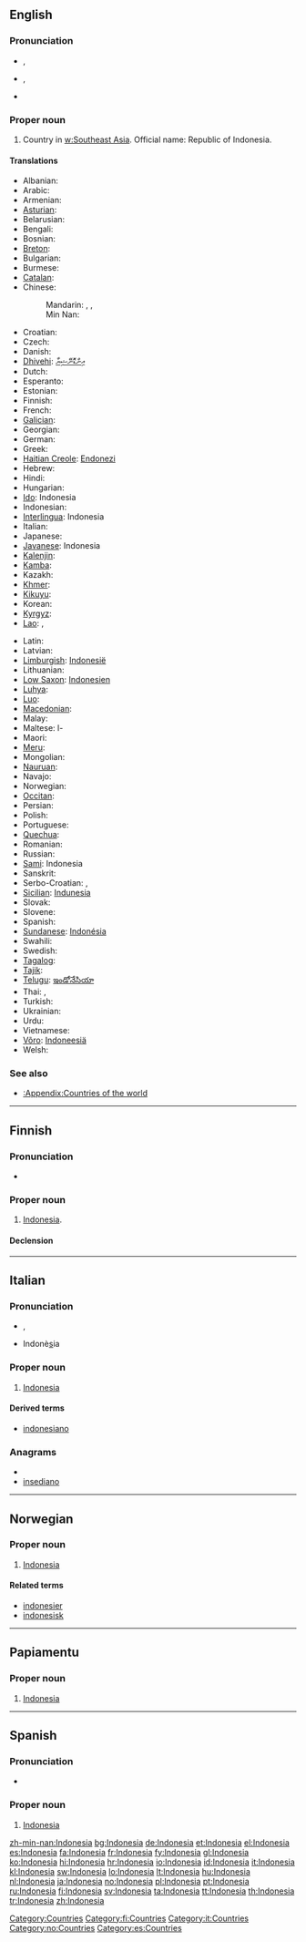 {{also|indonèsia|Indonèsia}}
==English==
{{wikipedia}}

===Pronunciation===
* {{a|UK}} {{IPA|/ˌɪn.dəˈni.zi.ə/|/ˌɪn.dəʊˈni.zi.ə/}}, {{SAMPA|/%In.d@"ni.zi.@/|/%In.d@U"ni.zi.@/}}
* {{a|US}} {{IPA|/ˌɪn.dəˈni.ʒə/|/ˌɪn.doʊˈni.ʒə/}}, {{SAMPA|/%In.d@"ni.Z@/|/%In.doU"ni.Z@/}}
* {{rhymes|iːʒə}}

===Proper noun===
{{en-proper noun}}

# Country in [[w:Southeast Asia]]. Official name: Republic of Indonesia.

====Translations====
{{trans-top|country}}
* Albanian: {{t|sq|Indonezia}}
* Arabic: {{t-|ar|إندونيسيا|f|tr='indunísya}}
* Armenian: {{t-|hy|Ինդոնեզիա|tr=Indonezia}}
* [[Asturian]]: {{t-|ast|Indonesia|f|xs=Asturian}}
* Belarusian: {{t|be|Інданезія|f|tr=Indanézija|xs=Belarusian}}
* Bengali: {{t|bn|ইন্দোনেশিয়া|tr=indōnēśiẏā|sc=Beng|xs=Bengali}}
* Bosnian: {{t-|bs|Indonezija|f}}
* [[Breton]]: {{t-|br|Indonezia|xs=Breton}}
* Bulgarian: {{t+|bg|Индонезия|f|tr=Indonézija}}
* Burmese: {{t|my|အင်ဒိုနီးရှားနိုင်ငံ|sc=Mymr|xs=Burmese}}
* [[Catalan]]: {{t-|ca|Indonèsia|f}}
* Chinese:
*: Mandarin: {{t-|cmn|印度尼西亞|sc=Hani}},  {{t-|cmn|印度尼西亚|tr=Yìndùníxīyà|sc=Hani}},  {{t-|cmn|印尼|tr=Yìnní|sc=Hani}}
*: Min Nan: {{tø|nan|印尼|tr=Ìn-nî|sc=Hans}}
* Croatian: {{t+|hr|Indonezija|f}}
* Czech: {{t-|cs|Indonésie|f}}
* Danish: {{t-|da|Indonesien}}
* [[Dhivehi]]: [[އިންޑޮނޭޝިޔާ]]
* Dutch: {{t+|nl|Indonesië|f}}
* Esperanto: {{t-|eo|Indonezio|xs=Esperanto}}
* Estonian: {{t+|et|Indoneesia}}
* Finnish: {{t+|fi|Indonesia}}
* French: {{t+|fr|Indonésie|f}}
* [[Galician]]: {{t+|gl|Indonesia|f|xs=Galician}}
* Georgian: {{t|ka|ინდონეზია|tr=indonezia|sc=Geor|xs=Georgian}}
* German: {{t+|de|Indonesien|n}}
* Greek: {{t+|el|Ινδονησία|f|tr=Indonisía}}
* [[Haitian Creole]]: [[Endonezi]]
* Hebrew: {{t|he|אינדונזיה|f|tr=indonezia}}
* Hindi: {{t+|hi|इंडोनेशिया|tr=iṇḍōnēśiyā|xs=Hindi}}
* Hungarian: {{t+|hu|Indonézia}}
* [[Ido]]: Indonesia
* Indonesian: {{t+|id|Indonesia|xs=Indonesian}}
* [[Interlingua]]: Indonesia
* Italian: {{t+|it|Indonesia|f}}
* Japanese: {{t+|ja|インドネシア|tr=Indoneshia}}
* [[Javanese]]: Indonesia
* [[Kalenjin]]: {{tø|kln|Indonesia}}
* [[Kamba]]: {{tø|kam|Indonesia}}
* Kazakh: {{t-|kk|Индонезия|tr=Indonézija|sc=Cyrl|xs=Kazakh}}
* [[Khmer]]: {{t|km|ឥណ្ឌូនេស៊ី|sc=Khmr|xs=Khmer}}
* [[Kikuyu]]: {{tø|ki|Indonesia}}
* Korean: {{t+|ko|인도네시아|tr=Indonesia|sc=Hang}}
* [[Kyrgyz]]: {{t-|ky|Индонезия|tr=Indonézija|sc=Cyrl|xs=Kyrgyz}}
* [[Lao]]: {{t|lo|ອິນໂດເນຊີ|tr='indooneesii|sc=Laoo|xs=Lao}}, {{t|lo|ອິນໂດນີເຊັຽ|'indooniisia|sc=Laoo|xs=Lao}}
{{trans-mid}}
* Latin: {{t-|la|Indonesia|f}}
* Latvian: {{t|lv|Indonēzija|xs=Latvian}}
* [[Limburgish]]: [[Indonesië]]
* Lithuanian: {{t+|lt|Indonezija|xs=Lithuanian}}
* [[Low Saxon]]: [[Indonesien]]
* [[Luhya]]: {{tø|luy|Indonesia}}
* [[Luo]]: {{tø|luo|Indonesia}}
* [[Macedonian]]: {{t+|mk|Индонезија|f|tr=Indonézija}}
* Malay: {{t-|ms|Indonesia|xs=Malay}}
* Maltese: l-{{t|mt|Indonesja|xs=Maltese}}
* Maori: {{t|mi|Initonīhia|xs=Maori}}
* [[Meru]]: {{tø|mer|Indonesia}}
* Mongolian: {{t|mn|Индонез|tr=Indonéz|sc=Cyrl|xs=Mongolian}}
* [[Nauruan]]: {{t-|na|Indonesia|xs=Nauruan}}
* Navajo: {{tø|nv|Indoníízha}}
* Norwegian: {{t+|no|Indonesia}}
* [[Occitan]]: {{t-|oc|Indonesia|f|xs=Occitan}}
* Persian: {{t|fa|اندونزی|tr=indonezi}}
* Polish: {{t+|pl|Indonezja|f}}
* Portuguese: {{t+|pt|Indonésia|f}}
* [[Quechua]]: {{t-|qu|Indunisya|xs=Quechua}}
* Romanian: {{t+|ro|Indonezia|f}}
* Russian: {{t-|ru|Индонезия|f|tr=Indonézija}}
* [[Sami]]: Indonesia
* Sanskrit: {{t|sa|इन्दोनेशिया|xs=Sanskrit}}
* Serbo-Croatian: {{tø|sh|Индонезија|f|sc=Cyrl|xs=Serbo-Croatian}},  {{tø|sh|Indonezija|f|xs=Serbo-Croatian}}
* [[Sicilian]]: [[Indunesia]] {{f}}
* Slovak: {{t-|sk|Indonézia|f}}
* Slovene: {{t+|sl|Indonezija|f}}
* Spanish: {{t+|es|Indonesia|f}}
* [[Sundanese]]: [[Indonésia]]
* Swahili: {{t+|sw|Indonesia|xs=Swahili}}
* Swedish: {{t+|sv|Indonesien}}
* [[Tagalog]]: {{t-|tl|Indonesia|xs=Tagalog}}
* [[Tajik]]: {{t-|tg|Индонезия|tr=Indonézija|sc=Cyrl|xs=Tajik}}
* [[Telugu]]: [[ఇండోనేసియా]]
* Thai: {{t|th|ประเทศอินโดนีเซีย|tr=pràtêt indonisia}},  {{t|th|อินโดนีเซีย|tr=indonisia}}
* Turkish: {{t+|tr|Endonezya}}
* Ukrainian: {{t+|uk|Індонезія|f|tr=Indonézija|xs=Ukrainian}}
* Urdu: {{t|ur|انڈونیشیا|xs=Urdu}}
* Vietnamese: {{t-|vi|Indonesia|xs=Vietnamese}}
* [[Võro]]: [[Indoneesiä]]
* Welsh: {{t-|cy|Indonesia|xs=Welsh}}
{{trans-bottom}}

===See also===
* [[:Appendix:Countries of the world]]

[[Category:Countries]]

----

==Finnish==

===Pronunciation===
* {{hyphenation|In|do|ne|si|a}}

===Proper noun===
{{infl|fi|proper noun}}

# [[#English|Indonesia]].

====Declension====
{{fi-decl-kulkija|Indonesi}}

[[Category:fi:Countries]]

----

==Italian==

===Pronunciation===
* {{IPA|/indoˈnɛzja/|lang=it}}, {{SAMPA|/indo"nEzja/|lang=it}}
* Indonè<u>s</u>ia

===Proper noun===
{{infl|it|proper noun|g=f}}

# [[#English|Indonesia]]

====Derived terms====
* [[indonesiano]]

===Anagrams===
* {{alphagram|adeiinnos}}
* [[insediano#Italian|insediano]]

[[Category:it:Countries]]

----

==Norwegian==

===Proper noun===
{{infl|no|proper noun}}

# [[#English|Indonesia]]

====Related terms====
* [[indonesier]]
* [[indonesisk]]

[[Category:no:Countries]]

----

==Papiamentu==

===Proper noun===
{{infl|pap|proper noun}}

# [[#English|Indonesia]]

----

==Spanish==
{{wikipedia|lang=es}}

===Pronunciation===
* {{IPA|/ˌin.doˈne.sja/|lang=es}}

===Proper noun===
{{es-proper noun|f}}

# [[#English|Indonesia]]

[[Category:es:Countries]]

[[zh-min-nan:Indonesia]]
[[bg:Indonesia]]
[[de:Indonesia]]
[[et:Indonesia]]
[[el:Indonesia]]
[[es:Indonesia]]
[[fa:Indonesia]]
[[fr:Indonesia]]
[[fy:Indonesia]]
[[gl:Indonesia]]
[[ko:Indonesia]]
[[hi:Indonesia]]
[[hr:Indonesia]]
[[io:Indonesia]]
[[id:Indonesia]]
[[it:Indonesia]]
[[kl:Indonesia]]
[[sw:Indonesia]]
[[lo:Indonesia]]
[[lt:Indonesia]]
[[hu:Indonesia]]
[[nl:Indonesia]]
[[ja:Indonesia]]
[[no:Indonesia]]
[[pl:Indonesia]]
[[pt:Indonesia]]
[[ru:Indonesia]]
[[fi:Indonesia]]
[[sv:Indonesia]]
[[ta:Indonesia]]
[[tt:Indonesia]]
[[th:Indonesia]]
[[tr:Indonesia]]
[[zh:Indonesia]]